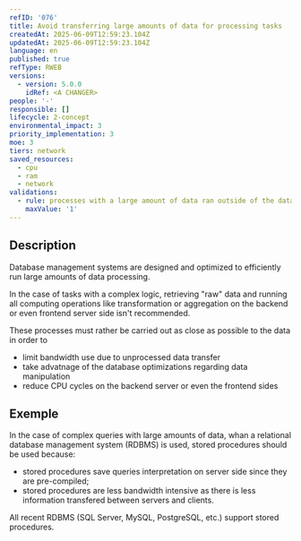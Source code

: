 ```yaml
---
refID: '076'
title: Avoid transferring large amounts of data for processing tasks
createdAt: 2025-06-09T12:59:23.104Z
updatedAt: 2025-06-09T12:59:23.104Z
language: en
published: true
refType: RWEB
versions:
  - version: 5.0.0
    idRef: <A CHANGER>
people: '-'
responsible: []
lifecycle: 2-concept
environmental_impact: 3
priority_implementation: 3
moe: 3
tiers: network
saved_resources:
  - cpu
  - ram
  - network
validations:
  - rule: processes with a large amount of data ran outside of the database server
    maxValue: '1'
---
```


## Description

Database management systems are designed and optimized to efficiently run large amounts of data processing.

In the case of tasks with a complex logic, retrieving "raw" data and running all computing operations like transformation or aggregation on the backend or even frontend server side isn't recommended.

These processes must rather be carried out as close as possible to the data in order to

* limit bandwidth use due to unprocessed data transfer
* take advatnage of the database optimizations regarding data manipulation
* reduce CPU cycles on the backend server or even the frontend sides

## Exemple

In the case of complex queries with large amounts of data, whan a relational database management system (RDBMS) is used, stored procedures should be used because:

* stored procedures save queries interpretation on server side since they are pre-compiled;
* stored procedures are less bandwidth intensive as there is less information transfered between servers and clients.

All recent RDBMS (SQL Server, MySQL, PostgreSQL, etc.) support stored procedures.
